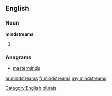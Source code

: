==English==

===Noun===
'''mindstreams'''

# {{plural of|[[mindstream]]}}

===Anagrams===
* [[masterminds#English|masterminds]]

[[Category:English plurals]]

[[ar:mindstreams]]
[[fr:mindstreams]]
[[my:mindstreams]]